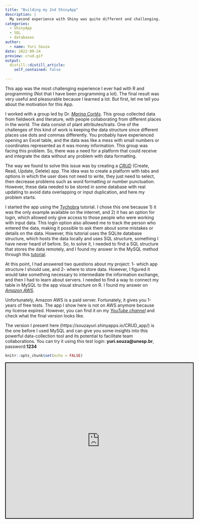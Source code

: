 ```yaml
---
title: "Building my 2nd ShinyApp"
description: |
  My second experience with Shiny was quite different and challenging. Here I created a CRUD app connected to SQL database management.
categories:
  - ShinyApp 
  - SQL
  - databases
author:
  - name: Yuri Souza
date: 2022-09-24
preview: crud.gif
output:
  distill::distill_article:
    self_contained: false
    
---
```

This app was the most challenging experience I ever had with R and programming (Not that I have been programming a lot). The final result was very useful and pleasurable because I learned a lot. But first, let me tell you about the motivation for this App. 

I worked with a group led by Dr. [*Marina Cortês*](https://marinaccortes.wixsite.com/marina). This group collected data from fieldwork and literature, with people collaborating from different places in the world. The data consist of plant attributes/traits. One of the challenges of this kind of work is keeping the data structure since different places use dots and commas differently. You probably have experienced opening an Excel table, and the data was like a mess with small numbers or coordinates represented as it was money information. This group was facing this problem. So, there was a need for a platform that could receive and integrate the data without any problem with data formatting. 

The way we found to solve this issue was by creating a [*CRUD*](https://www.codecademy.com/article/what-is-crud) (Create, Read, Update, Delete) app. The idea was to create a platform with tabs and options in which the user does not need to write, they just need to select, then decrease problems such as word formatting or number punctuation. However, these data needed to be stored in some database with real updating to avoid data overlapping or input duplication, and here my problem starts. 

I started the app using the [Tychobra](https://www.tychobra.com/posts/2020-01-29-shiny-crud-traditional/) tutorial. I chose this one because 1) it was the only example available on the internet, and 2) it has an option for login, which allowed only give access to those people who were working with input data. This login option also allowed me to track the person who entered the data, making it possible to ask them about some mistakes or details on the data. However, this tutorial uses the SQLite database structure, which hosts the data locally and uses SQL structure, something I have never heard of before. So, to solve it, I needed to find a SQL structure that stores the data remotely, and I found my answer in the MySQL method through this [tutorial](https://shiny.rstudio.com/articles/persistent-data-storage.html). 

At this point, I had answered two questions about my project: 1- which app structure I should use, and 2- where to store data. However, I figured it would take something necessary to intermediate the information exchange, and then I had to learn about servers. I needed to find a way to connect my table in MySQL to the app visual structure on R. I found my answer on [*Amazon AWS*](https://aws.amazon.com/).  

Unfortunately, Amazon AWS is a paid server. Fortunately, it gives you 1-years of free tests. The app I show here is not on AWS anymore because my license expired. However, you can find it on my [*YouTube channel*](https://youtu.be/jIEttyrSTbE) and check what the final version looks like. 

The version I present here (https://souzayuri.shinyapps.io/CRUD_app/) is the one before I used MySQL and can give you some insights into this powerful data-collection tool and its potential to facilitate team collaborations. You can try it using this test login: **yuri.souza@unesp.br**, password:**1234**

```r
knitr::opts_chunk$set(echo = FALSE)
```

<iframe src="https://souzayuri.shinyapps.io/CRUD_app/"
        style="border: 2px solid black; width: 120%; height: 500px;"></iframe>
        
<!-- adding share buttons on the right side of the page -->
<!-- AddToAny BEGIN -->
<div class="a2a_kit a2a_kit_size_32 a2a_floating_style a2a_vertical_style" style="right:0px; top:150px; data-a2a-url="https://souzayuri.github.io/" data-a2a-title="Yuri Souza">
<a class="a2a_button_twitter"></a>
</div>
<script>
var a2a_config = a2a_config || {};
a2a_config.onclick = 1;
</script>
<script async src="https://static.addtoany.com/menu/page.js"></script>
<!-- AddToAny END -->